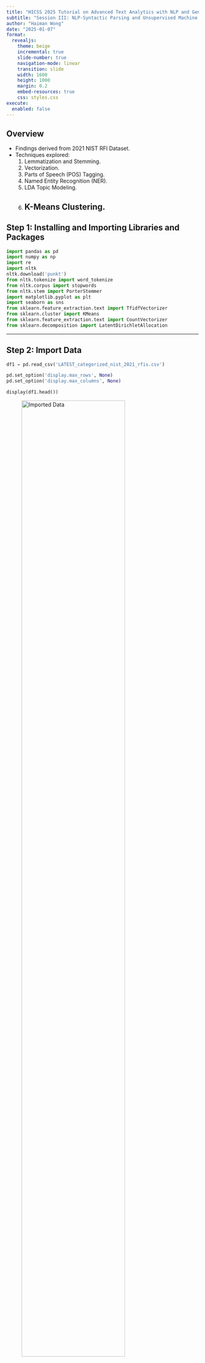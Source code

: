 ```yaml
---
title: "HICSS 2025 Tutorial on Advanced Text Analytics with NLP and GenAI"
subtitle: "Session III: NLP-Syntactic Parsing and Unsupervised Machine Learning Approaches"
author: "Haiman Wong"
date: "2025-01-07"
format:
  revealjs:
    theme: beige
    incremental: true
    slide-number: true
    navigation-mode: linear
    transition: slide
    width: 1600
    height: 1000
    margin: 0.2
    embed-resources: true
    css: styles.css
execute:
  enabled: false
---
```


## Overview 
- Findings derived from 2021 NIST RFI Dataset.
- Techniques explored:
  1. Lemmatization and Stemming.
  2. Vectorization.
  3. Parts of Speech (POS) Tagging.
  4. Named Entity Recognition (NER).
  5. LDA Topic Modeling.
  6. K-Means Clustering.
---

## Step 1: Installing and Importing Libraries and Packages 

```python
import pandas as pd
import numpy as np
import re
import nltk
nltk.download('punkt')
from nltk.tokenize import word_tokenize
from nltk.corpus import stopwords
from nltk.stem import PorterStemmer
import matplotlib.pyplot as plt
import seaborn as sns
from sklearn.feature_extraction.text import TfidfVectorizer
from sklearn.cluster import KMeans
from sklearn.feature_extraction.text import CountVectorizer
from sklearn.decomposition import LatentDirichletAllocation
```
---

## Step 2: Import Data

```python
df1 = pd.read_csv('LATEST_categorized_nist_2021_rfis.csv')

pd.set_option('display.max_rows', None)
pd.set_option('display.max_columns', None)

display(df1.head())
```

<!-- Embed image for imported data -->
![Imported Data](prototype1_images/imported_df1.png){width=80%}

---

## Step 3: Explore Data 

```python
df1.head(5)
````

<!-- Embed image for head results -->
![Head Text Result](prototype1_images/df1_head.png){width=80%}


```python
df1.describe()
```

<!-- Embed image for describe results -->
![Describe Text Result](prototype1_images/df1_describe.png){width=80%}

---

## Step 4: Text Cleaning

```python
import pandas as pd
import re
from nltk.tokenize import word_tokenize
from nltk.corpus import stopwords
import nltk

# Ensure NLTK resources are downloaded
nltk.download('punkt')
nltk.download('stopwords')

def cleaned_text(text):
    if pd.isnull(text):
        return ''  # Handle NaN values
    if isinstance(text, str):
        # Remove line breaks and other extra whitespace characters
        text = re.sub(r'\s+', ' ', text)
        # Lowercase the text
        text = text.lower()
        # Remove punctuation and special characters
        text = re.sub(r'[^\w\s]', '', text)
        # Remove numbers
        text = re.sub(r'\d', '', text)
        # Tokenize the text
        tokens = word_tokenize(text)
        # Remove stopwords
        stopwords_set = set(stopwords.words('english'))
        filtered_tokens = [word for word in tokens if word not in stopwords_set]
        return ' '.join(filtered_tokens)
    else:
        return ''  # Return empty string for non-string values

# Assuming df1 is already loaded with your data
df1['cleaned_text'] = df1['Text'].apply(cleaned_text)
print(df1[['Text', 'cleaned_text']].head())  # Print original and cleaned text to compare
```

<!-- Embed image for text cleaning -->
![Text Cleaning Results](prototype1_images/cleaned_df1.png){width=80%}

---

## Technique 1: Lemmatization and Stemming

```python
from nltk.stem import WordNetLemmatizer
from nltk.stem import PorterStemmer

# Initialize lemmatizer and stemmer
lemmatizer = WordNetLemmatizer()
stemmer = PorterStemmer()

def lemmatize_text(text):
    # Tokenize the text
    tokens = word_tokenize(text)
    # Lemmatize the tokens
    lemmatized_tokens = [lemmatizer.lemmatize(word) for word in tokens]
    return ' '.join(lemmatized_tokens)

def stem_text(text):
    # Tokenize the text
    tokens = word_tokenize(text)
    # Stem the tokens
    stemmed_tokens = [stemmer.stem(word) for word in tokens]
    return ' '.join(stemmed_tokens)

# Apply lemmatization and stemming to your existing 'cleaned_text' column
df1['lemmatized_text'] = df1['cleaned_text'].apply(lemmatize_text)
df1['stemmed_text'] = df1['cleaned_text'].apply(stem_text)
```
---

## Technique 1 Results

```python
print(df1['lemmatized_text'][7])
```

<!-- Embed image for lemmatization results -->
![Lemmatized Text Result](prototype1_images/lemmatized_result.png){width=80%}


```python
print(df1['stemmed_text'][7])
```

<!-- Embed image for stemming results -->
![Stemmed Text Result](prototype1_images/stemmed_result.png){width=80%}

---

## Technique 2: Vectorization

```python
from sklearn.feature_extraction.text import TfidfVectorizer

# Initialize the TF-IDF vectorizer
tfidf_vectorizer = TfidfVectorizer(max_features=1000)  # You can adjust the number of features

# Fit and transform your lemmatized text data
tfidf_matrix = tfidf_vectorizer.fit_transform(df1['lemmatized_text'])

# Convert the TF-IDF matrix into a DataFrame
tfidf_df1 = pd.DataFrame(tfidf_matrix.toarray(), columns=tfidf_vectorizer.get_feature_names_out())

#Display the TF-IDF Matrix
tfidf_df1.head(10)
```

<!-- Embed image for vectorization results -->
![Vectorization Results](prototype1_images/vectorization_result.png){width=80%}

---

## Technique 3: Parts of Speech (POS) Tagging

```python
# Download the NLTK POS tagger data (if not already downloaded)
nltk.download('averaged_perceptron_tagger')

# Define a function to perform POS tagging on a text
def pos_tag_text(text):
    # Tokenize the text
    tokens = nltk.word_tokenize(text)
    # Perform POS tagging
    pos_tags = nltk.pos_tag(tokens)
    return pos_tags

# Apply POS tagging to your lemmatized text column
df1['pos_tags'] = df1['lemmatized_text'].apply(pos_tag_text)

# Example of POS Tagging Results
print(df1['pos_tags'][7])
````

<!-- Embed image for pos results -->
![POS Results](prototype1_images/pos_results.png){width=80%}

---

## Technique 4: Named Entity Recognition (NER)

```python
import pandas as pd

# Load the spaCy model
import spacy
nlp = spacy.load('en_core_web_sm')

# Increase the maximum length of text that the model can handle
nlp.max_length = 10000000

# Function to extract named entities
def extract_named_entities(text):
    doc = nlp(text)
    return [(ent.text, ent.label_) for ent in doc.ents]

# Assuming 'df1' has a column 'Text' that contains the text to analyze
df1['named_entities'] = df1['Text'].apply(extract_named_entities)

# Expanding the named_entities lists into a DataFrame
rows = []
for index, row in df1.iterrows():
    for entity in row['named_entities']:
        rows.append((row['Filename'], row['Organization'], row['Date'], row['Text'], entity[0], entity[1]))

# Create a new DataFrame
entities_df = pd.DataFrame(rows, columns=['Filename', 'Organization', 'Date', 'Text', 'Entity', 'Type'])

# Example of NER Results
display(entities_df.head(15))
```

<!-- Embed image for ner results -->
![NER Results](prototype1_images/ner_results.png){width=80%}

---

## Technique 5: LDA Topic Modeling - Entire NIST 2021 Dataset 

```python
from sklearn.feature_extraction.text import CountVectorizer
from sklearn.decomposition import LatentDirichletAllocation
import matplotlib.pyplot as plt
import pandas as pd

# Define custom stopwords
custom_stop_words = [
    'et', 'al', 'â', 'j', 'pp', '10', 'with', 'are', 'that', 'this',
    'should', 'will', 'may', 'not', 'can', 'from', 'have', 'each', 
    'use', 'more', 'these', 'other', 'was', 'they', 'you', 'how', 'what', 
    'which', 'its', 'their', 'august', 'york', 'could', 'our', 'there', 'however',
    'such','all', 'with', 'but', 'like', 'thursday', 'forthcoming', 'ours', 'yes', 'black', 'cleveland',
    'pendingpost', 'tabassi', 'any', 'has', 'comment', 'submission', 'see', 'submitter', 'doc', 'nist', 'must', 'also',
    'include', 'includes', 'dierences', 'imagepng', 'tony', 'pamela', 'jeroen', 'systems', 'models'
]

# Function for LDA topic modeling with topic names
def lda_topic_modeling_with_names(df, text_column, n_topics=10, max_df=0.95, min_df=2):
    # Drop NaN values in the text column
    df = df.dropna(subset=[text_column])

    # Create a CountVectorizer
    vectorizer = CountVectorizer(max_df=max_df, min_df=min_df, stop_words=custom_stop_words)

    # Fit and transform the text data
    tf = vectorizer.fit_transform(df[text_column])

    # Create the LDA model
    lda = LatentDirichletAllocation(n_components=n_topics, random_state=42, max_iter=20, learning_decay=0.7)

    # Fit the model
    lda.fit(tf)

    # Get document-topic matrix
    document_topic_matrix = lda.transform(tf)

    # Calculate the number of documents per topic
    topic_document_counts = document_topic_matrix.sum(axis=0)

    # Create a list of topics sorted by document counts
    sorted_topics = sorted(range(len(topic_document_counts)), key=lambda i: -topic_document_counts[i])

    # Generate topic names based on top words
    print("\nTopics Sorted by Document Counts:")
    topic_names = []
    for i, topic_index in enumerate(sorted_topics):
        words = [vectorizer.get_feature_names_out()[index] for index in lda.components_[topic_index].argsort()[-10:]]
        print(f"Topic {i}:")
        print(words)
        print(f"Number of Documents: {topic_document_counts[topic_index]:.2f}\n")
        topic_label = " ".join(words[-2:])  # Last 2 significant words
        topic_names.append(topic_label)
```


<!-- Embed image for lda results -->
![LDA Results](prototype1_images/lda_entire.png){width=80%}`

---

## Technique 5 Continued: Visualizing LDA Topic Modeling Results - Entire NIST 2021 Dataset 
```python
plt.figure(figsize=(12, 8))
    plt.barh([topic_names[i] for i in sorted_topics],
             [topic_document_counts[i] for i in sorted_topics],
             color='skyblue')
    plt.xlabel("Document Counts")
    plt.ylabel("Topics")
    plt.title("Document Counts per Topic")
    plt.tight_layout()
    plt.gca().invert_yaxis()
    plt.show()
```


<!-- Embed image for lda plot -->
![LDA Plot](prototype1_images/lda_entireplot.png){width=80%}

---

## Technique 5 Continued: LDA Topic Modeling - Industry Associations
```python
from sklearn.feature_extraction.text import CountVectorizer
from sklearn.decomposition import LatentDirichletAllocation
import matplotlib.pyplot as plt
import pandas as pd

# Define custom stopwords
custom_stop_words = [
    'et', 'al', 'â', 'j', 'pp', '10', 'with', 'are', 'that', 'this',
    'should', 'will', 'may', 'not', 'can', 'from', 'have', 'each', 
    'use', 'more', 'these', 'other', 'was', 'they', 'you', 'how', 'what', 
    'which', 'its', 'their', 'august', 'york', 'could', 'our', 'there', 'however',
    'such','all', 'with', 'but', 'like', 'thursday', 'forthcoming', 'ours', 'yes', 
    'black', 'cleveland', 'pendingpost', 'tabassi', 'any', 'has', 'comment', 
    'submission', 'see', 'submitter', 'doc', 'nist', 'must', 'also', 'include', 
    'includes', 'dierences', 'imagepng', 'tony', 'pamela', 'jeroen', 'systems', 
    'models', 'an', 'or', 'as', 'be', 'is', 'in', 'www', 'by', 'we', '0001', 
    '0009', 'sp', 'set', 'it', '800', 'https', 'at', 'would', 'if', 'org', '226', 
    '19', 'gov', 'your', 'arxiv', '11', '24', 'pm', 'com', 'risks', 'note', 'november',
    'on', 'to', '18', 'thorough', 'pages', 'suggested', 'undertaking', 'interested', 
    'acknowledging','rfi', '2021', 'based', 'professional', 'national'
]

# Function for LDA topic modeling with auto-generated topic labels
def lda_topic_modeling_with_names(df, text_column, n_topics=5, max_df=0.95, min_df=2):
    # Drop NaN values in the text column
    df = df.dropna(subset=[text_column])

    # Create a CountVectorizer
    vectorizer = CountVectorizer(max_df=max_df, min_df=min_df, stop_words=custom_stop_words)

    # Fit and transform the text data
    tf = vectorizer.fit_transform(df[text_column])


    # Create the LDA model
    lda = LatentDirichletAllocation(n_components=n_topics, random_state=42, max_iter=20, learning_decay=0.7)

    # Fit the model
    lda.fit(tf)

    # Get document-topic matrix
    document_topic_matrix = lda.transform(tf)

    # Calculate the number of documents per topic
    topic_document_counts = document_topic_matrix.sum(axis=0)

    # Create a list of topics sorted by document counts (descending order)
    sorted_topics = sorted(range(len(topic_document_counts)), key=lambda i: -topic_document_counts[i])

    # Generate topic names based on top words
    print("\nTopics Sorted by Document Counts:")
    topic_names = []
    sorted_counts = []
    for i, topic_index in enumerate(sorted_topics):
        words = [vectorizer.get_feature_names_out()[index] for index in lda.components_[topic_index].argsort()[-10:]]
        print(f"Topic {i}:")
        print(words)
        print(f"Number of Documents: {topic_document_counts[topic_index]:.2f}\n")
        topic_label = " ".join(words[-2:])  # Last 2 significant words
        topic_names.append(topic_label)
        sorted_counts.append(topic_document_counts[topic_index])
```


<!-- Embed image for lda results -->
![LDA Results](prototype1_images/lda_industry.png){width=80%}`

---

## Technique 5 Continued: Visualizing LDA Topic Modeling Results - Industry Associations
```python
plt.figure(figsize=(12, 8))
    plt.barh(topic_names, sorted_counts, color='skyblue')
    plt.xlabel("Document Counts")
    plt.ylabel("Topics")
    plt.title("Document Counts per Topic (Sorted by Count)")
    plt.tight_layout()
    plt.gca().invert_yaxis()
    plt.show()
```


<!-- Embed image for lda plot -->
![LDA Plot](prototype1_images/lda_industryplot.png){width=80%}

---

## Technique 5 Continued: LDA Topic Modeling - Independent Submissions 
```python
from sklearn.feature_extraction.text import CountVectorizer
from sklearn.decomposition import LatentDirichletAllocation
import matplotlib.pyplot as plt
import pandas as pd

# Define custom stopwords
custom_stop_words = [
    'et', 'al', 'â', 'j', 'pp', '10', 'with', 'are', 'that', 'this',
    'should', 'will', 'may', 'not', 'can', 'from', 'have', 'each', 
    'use', 'more', 'these', 'other', 'was', 'they', 'you', 'how', 'what', 
    'which', 'its', 'their', 'august', 'york', 'could', 'our', 'there', 'however',
    'such','all', 'with', 'but', 'like', 'thursday', 'forthcoming', 'ours', 'yes', 
    'black', 'cleveland', 'pendingpost', 'tabassi', 'any', 'has', 'comment', 
    'submission', 'see', 'submitter', 'doc', 'nist', 'must', 'also', 'include', 
    'includes', 'dierences', 'imagepng', 'tony', 'pamela', 'jeroen', 'systems', 
    'models', 'an', 'or', 'as', 'be', 'is', 'in', 'www', 'by', 'we', '0001', 
    '0009', 'sp', 'set', 'it', '800', 'https', 'at', 'would', 'if', 'org', '226', 
    '19', 'gov', 'your', 'arxiv', '11', '24', 'pm', 'com', 'risks', 'note', 'november', 'for','and'
]

# Function for LDA topic modeling with auto-generated topic labels
def lda_topic_modeling_with_names(df, text_column, n_topics=7, max_df=0.95, min_df=2):
    # Drop NaN values in the text column
    df = df.dropna(subset=[text_column])

    # Create a CountVectorizer
    vectorizer = CountVectorizer(max_df=max_df, min_df=min_df, stop_words=custom_stop_words)

    # Fit and transform the text data
    tf = vectorizer.fit_transform(df[text_column])

    # Create the LDA model
    lda = LatentDirichletAllocation(n_components=n_topics, random_state=42, max_iter=20, learning_decay=0.7)

    # Fit the model
    lda.fit(tf)

    # Get document-topic matrix
    document_topic_matrix = lda.transform(tf)

    # Calculate the number of documents per topic
    topic_document_counts = document_topic_matrix.sum(axis=0)

    # Create a list of topics sorted by document counts (descending order)
    sorted_topics = sorted(range(len(topic_document_counts)), key=lambda i: -topic_document_counts[i])

    # Generate topic names based on top words
    print("\nTopics Sorted by Document Counts:")
    topic_names = []
    sorted_counts = []
    for i, topic_index in enumerate(sorted_topics):
        words = [vectorizer.get_feature_names_out()[index] for index in lda.components_[topic_index].argsort()[-10:]]
        print(f"Topic {i}:")
        print(words)
        print(f"Number of Documents: {topic_document_counts[topic_index]:.2f}\n")
        topic_label = " ".join(words[-2:])  # Last 2 significant words
        topic_names.append(topic_label)
        sorted_counts.append(topic_document_counts[topic_index])
```


<!-- Embed image for lda results -->
![LDA Results](prototype1_images/lda_independents.png){width=80%}

---

## Technique 5 Continued: Visualizing LDA Topic Modeling Results - Independent Submissions  
```python
plt.figure(figsize=(12, 8))
    plt.barh(topic_names, sorted_counts, color='skyblue')
    plt.xlabel("Document Counts")
    plt.ylabel("Topics")
    plt.title("Document Counts per Topic (Sorted by Count)")
    plt.tight_layout()
    plt.gca().invert_yaxis()
    plt.show()
```

<!-- Embed image for lda results -->
![LDA Results](prototype1_images/lda_independentsplot.png){width=80%}

---

## Technique 5 Continued: LDA Topic Modeling - Advocacy and Non-Profit Organizations
```python
from sklearn.feature_extraction.text import CountVectorizer
from sklearn.decomposition import LatentDirichletAllocation
import matplotlib.pyplot as plt
import pandas as pd

# Define custom stopwords
custom_stop_words = [
    'et', 'al', 'â', 'j', 'pp', '10', 'with', 'are', 'that', 'this',
    'should', 'will', 'may', 'not', 'can', 'from', 'have', 'each', 
    'use', 'more', 'these', 'other', 'was', 'they', 'you', 'how', 'what', 
    'which', 'its', 'their', 'august', 'york', 'could', 'our', 'there', 'however',
    'such','all', 'with', 'but', 'like', 'thursday', 'forthcoming', 'ours', 'yes', 
    'black', 'cleveland', 'pendingpost', 'tabassi', 'any', 'has', 'comment', 
    'submission', 'see', 'submitter', 'doc', 'nist', 'must', 'also', 'include', 
    'includes', 'dierences', 'imagepng', 'tony', 'pamela', 'jeroen', 'systems', 
    'models', 'an', 'or', 'as', 'be', 'is', 'in', 'www', 'by', 'we', '0001', 
    '0009', 'sp', 'set', 'it', '800', 'https', 'at', 'would', 'if', 'org', '226', 
    '19', 'gov', 'your', 'arxiv', '11', '24', 'pm', 'com', 'risks', 'note', 'november', 
    'pdf', 'comments', '20899', '100', 'gaithersburg', 'bureau', 'natural', 'publicly',
    'thank', 'piece', 'request', 'response', 'need', 'sep', 'submission', 'ensure', 
    '2020', 'commission', 'new', 'about', 'actors', 'where', '2019', '210726', 
    '0151', '2018', 'oecd', 'approach', 'based', 'when', 'those', 'lee', 'md',
    'ms', 'dear', 'important', 'including', 'across', 'do', 'recommend', 'related', 
    'little', 'rfi', 'unlikely', 'continuous', 'stakes', 'want', 'already', 'low',
    'tool', 'stop', 'changing', 'rfi', '2017', 'being', 'soft', 'via', '60', 'ca', 
    'year', 'truly', 'electronic', 'year', 'reference', 'wants', '21', 'general', 
    'threshold', 'seems', 'left', 'red', 'intended', '13', 'docket', 'into', 'best',
    '18', '13'
]

# Function for LDA topic modeling with auto-generated topic labels
def lda_topic_modeling_with_names(df, text_column, n_topics=7, max_df=0.95, min_df=2):
    # Drop NaN values in the text column
    df = df.dropna(subset=[text_column])

    # Create a CountVectorizer
    vectorizer = CountVectorizer(max_df=max_df, min_df=min_df, stop_words=custom_stop_words)

    # Fit and transform the text data
    tf = vectorizer.fit_transform(df[text_column])

    # Create the LDA model
    lda = LatentDirichletAllocation(n_components=n_topics, random_state=42, max_iter=20, learning_decay=0.7)

    # Fit the model
    lda.fit(tf)

    # Get document-topic matrix
    document_topic_matrix = lda.transform(tf)

    # Calculate the number of documents per topic
    topic_document_counts = document_topic_matrix.sum(axis=0)

    # Create a list of topics sorted by document counts (descending order)
    sorted_topics = sorted(range(len(topic_document_counts)), key=lambda i: -topic_document_counts[i])

    # Generate topic names based on top words
    print("\nTopics Sorted by Document Counts:")
    topic_names = []
    sorted_counts = []
    for i, topic_index in enumerate(sorted_topics):
        words = [vectorizer.get_feature_names_out()[index] for index in lda.components_[topic_index].argsort()[-10:]]
        print(f"Topic {i}:")
        print(words)
        print(f"Number of Documents: {topic_document_counts[topic_index]:.2f}\n")
        topic_label = " ".join(words[-2:])  # Last 2 significant words
        topic_names.append(topic_label)
        sorted_counts.append(topic_document_counts[topic_index])
```

<!-- Embed image for lda results -->
![LDA Results](prototype1_images/lda_advocacy.png){width=80%}

---

## Visualizing LDA Topic Modeling Results - Advocacy and Non-Profit Organizations
```python
  plt.figure(figsize=(10, 6))
    plt.barh(topic_names, sorted_counts, color='skyblue')
    plt.xlabel("Document Counts")
    plt.ylabel("Topics")
    plt.title("Document Counts per Topic (Sorted by Count)")
    plt.tight_layout()
    plt.gca().invert_yaxis()
    plt.show()
```

<!-- Embed image for lda results -->
![LDA Results](prototype1_images/lda_advocacyplot.png){width=80%}

---

## Technique 6: K-Means Clustering: Entire NIST 2021 Dataset 
```python
from sklearn.feature_extraction.text import TfidfVectorizer
from sklearn.cluster import KMeans
from sklearn.decomposition import PCA
import matplotlib.pyplot as plt
import pandas as pd

# Define custom stopwords
custom_stop_words = [
    'et', 'al', 'â', 'j', 'pp', '10', 'with', 'are', 'that', 'this',
    'should', 'will', 'may', 'not', 'can', 'from', 'have', 'each', 
    'use', 'more', 'these', 'other', 'was', 'they', 'you', 'how', 'what', 
    'which', 'its', 'their', 'august', 'york', 'could', 'our', 'there', 'however',
    'such','all', 'with', 'but', 'like', 'thursday', 'forthcoming', 'ours', 'yes', 
    'black', 'cleveland', 'pendingpost', 'tabassi', 'any', 'has', 'comment', 
    'submission', 'see', 'submitter', 'doc', 'nist', 'must', 'also', 'include', 
    'includes', 'dierences', 'imagepng', 'tony', 'pamela', 'jeroen', 'systems', 
    'models', 'an', 'or', 'as', 'be', 'is', 'in', 'www', 'by', 'we', '0001', 
    '0009', 'sp', 'set', 'it', '800', 'https', 'at', 'would', 'if', 'org', '226', 
    '19', 'gov', 'your', 'arxiv', '11', '24', 'pm', 'com', 'risks', 'note', 'november', 
    'the', 'and', 'for', 'did', 'type', 'attachment', 'date', 'risk', 'framework', 'attached',
    'management', 'comments', 'pdf', 'new', 'status', 'please', 'response', 'web'
]

# K-Means Clustering Function
def kmeans_clustering_with_visualization(df, text_column, n_clusters=5, max_features=2000):
    # Drop NaN values
    df = df.dropna(subset=[text_column])

    # TF-IDF Vectorization
    vectorizer = TfidfVectorizer(max_features=max_features, stop_words=custom_stop_words)
    tfidf_matrix = vectorizer.fit_transform(df[text_column])

    # K-Means Clustering
    kmeans = KMeans(n_clusters=n_clusters, random_state=42)
    kmeans.fit(tfidf_matrix)

    # Assign clusters to documents
    df['Cluster'] = kmeans.labels_

    # Extract top terms per cluster and generate cluster names
    print("Top terms per cluster:")
    order_centroids = kmeans.cluster_centers_.argsort()[:, ::-1]
    terms = vectorizer.get_feature_names_out()
    cluster_names = []
    for i in range(n_clusters):
        top_terms = [terms[ind] for ind in order_centroids[i, :5]]  # Top 5 terms
        cluster_label = " ".join(top_terms[:2])  # Use the top 2 terms for naming
        cluster_names.append(cluster_label)
        print(f"Cluster {i} ({cluster_label}): ", end="")
        print(", ".join(top_terms))

    # Dimensionality Reduction for Visualization
    pca = PCA(n_components=2)
    reduced_data = pca.fit_transform(tfidf_matrix.toarray())

 plt.figure(figsize=(8, 5))  # Reduced size for easier screenshotting
    for i in range(n_clusters):
        cluster_data = reduced_data[df['Cluster'] == i]
        plt.scatter(cluster_data[:, 0], cluster_data[:, 1], label=f'Cluster {i} ({cluster_names[i]})')

    plt.title('K-Means Clustering Results (df1)')
    plt.xlabel('PCA Component 1')
    plt.ylabel('PCA Component 2')
    plt.legend()
    plt.grid(True)
    plt.tight_layout()
    plt.show()

    return df

clustered_df1 = kmeans_clustering_with_visualization(df1, 'Text', n_clusters=5)
```

<!-- Embed image for lda results -->
![LDA Results](prototype1_images/kmeans_entire.png){width=80%}

---

## Technique 6: K-Means Clustering - Industry Associations
```python
from sklearn.feature_extraction.text import TfidfVectorizer
from sklearn.cluster import KMeans
from sklearn.decomposition import PCA
import matplotlib.pyplot as plt
import pandas as pd

# Define custom stopwords
custom_stop_words = [
    'et', 'al', 'â', 'j', 'pp', '10', 'with', 'are', 'that', 'this',
    'should', 'will', 'may', 'not', 'can', 'from', 'have', 'each', 
    'use', 'more', 'these', 'other', 'was', 'they', 'you', 'how', 'what', 
    'which', 'its', 'their', 'august', 'york', 'could', 'our', 'there', 'however',
    'such','all', 'with', 'but', 'like', 'thursday', 'forthcoming', 'ours', 'yes', 
    'black', 'cleveland', 'pendingpost', 'tabassi', 'any', 'has', 'comment', 
    'submission', 'see', 'submitter', 'doc', 'nist', 'must', 'also', 'include', 
    'includes', 'dierences', 'imagepng', 'tony', 'pamela', 'jeroen', 'systems', 
    'models', 'an', 'or', 'as', 'be', 'is', 'in', 'www', 'by', 'we', '0001', 
    '0009', 'sp', 'set', 'it', '800', 'https', 'at', 'would', 'if', 'org', '226', 
    '19', 'gov', 'your', 'arxiv', '11', '24', 'pm', 'com', 'risks', 'note', 'november', 
    'the', 'and', 'for', 'did', 'type', 'fair', 'professional', 'credentialed', 'nspe', 
    'individuals', 'materials', 'individual', 'cir', 'lei', 'sound', 'engineers'
]

# K-Means Clustering Function for a Subset with Auto-Generated Cluster Names
def kmeans_clustering_for_category(df, category_column, target_category, text_column, n_clusters=5, max_features=2000):
    # Filter the dataframe for the specified category
    filtered_df = df[df[category_column] == target_category]
    
    if filtered_df.empty:
        print(f"No data found for category: {target_category}")
        return
    
    # Drop NaN values in the text column
    filtered_df = filtered_df.dropna(subset=[text_column])


    # TF-IDF Vectorization
    vectorizer = TfidfVectorizer(max_features=max_features, stop_words=custom_stop_words)
    tfidf_matrix = vectorizer.fit_transform(filtered_df[text_column])

    # K-Means Clustering
    kmeans = KMeans(n_clusters=n_clusters, random_state=42)
    kmeans.fit(tfidf_matrix)

    # Assign clusters to documents
    filtered_df['Cluster'] = kmeans.labels_

    # Extract top terms per cluster and generate cluster names
    print(f"Top terms per cluster for category '{target_category}':")
    order_centroids = kmeans.cluster_centers_.argsort()[:, ::-1]
    terms = vectorizer.get_feature_names_out()
    cluster_names = []
    for i in range(n_clusters):
        top_terms = [terms[ind] for ind in order_centroids[i, :10]]
        cluster_label = f"{top_terms[0]} {top_terms[1]}"  # Combine the top two terms for the cluster name
        cluster_names.append(cluster_label)
        print(f"Cluster {i} ({cluster_label}): {', '.join(top_terms)}")

    # Map cluster names to the DataFrame
    filtered_df['Cluster_Name'] = filtered_df['Cluster'].map(lambda x: cluster_names[x])

    # Dimensionality Reduction for Visualization
    pca = PCA(n_components=2)
    reduced_data = pca.fit_transform(tfidf_matrix.toarray())

 plt.figure(figsize=(10, 6))
    for i in range(n_clusters):
        cluster_data = reduced_data[filtered_df['Cluster'] == i]
        plt.scatter(cluster_data[:, 0], cluster_data[:, 1], label=cluster_names[i])

    plt.title(f'K-Means Clustering Results for {target_category}')
    plt.xlabel('PCA Component 1')
    plt.ylabel('PCA Component 2')
    plt.legend()
    plt.grid(True)
    plt.tight_layout()
    plt.show()

    return filtered_df

clustered_subset_df = kmeans_clustering_for_category(df1, 'Category', 'industry_associations', 'Text', n_clusters=5)
```

<!-- Embed image for lda results -->
![LDA Results](prototype1_images/kmeans_industry.png){width=80%}

---

## Technique 6: K-Means Clustering - Independent Submissions
```python
from sklearn.feature_extraction.text import TfidfVectorizer
from sklearn.cluster import KMeans
from sklearn.decomposition import PCA
import matplotlib.pyplot as plt
import pandas as pd

# Define custom stopwords
custom_stop_words = [
    'et', 'al', 'â', 'j', 'pp', '10', 'with', 'are', 'that', 'this', 'should', 'will', 'may', 'not', 'can', 'from', 'have', 'each', 
    'use', 'more', 'these', 'other', 'was', 'they', 'you', 'how', 'what', 'which', 'its', 'their', 'august', 'york', 'could', 'our', 
    'there', 'however','such','all', 'with', 'but', 'like', 'thursday', 'forthcoming', 'ours', 'yes', 'black', 'cleveland', 'pendingpost', 
    'tabassi', 'any', 'has', 'comment', 'submission', 'see', 'submitter', 'doc', 'nist', 'must', 'also', 'include', 'includes', 'dierences', 
    'imagepng', 'tony', 'pamela', 'jeroen', 'systems', 'models', 'an', 'or', 'as', 'be', 'is', 'in', 'www', 'by', 'we', '0001', '0009', 'sp', 
    'set', 'it', '800', 'https', 'at', 'would', 'if', 'org', '226', '19', 'gov', 'your', 'arxiv', '11', '24', 'pm', 'com', 'risks', 'note', 'november', 
    'the', 'and', 'for', 'did', 'type','mayo', 'dennis', 'farahnaaz', 'who', 'staa', 'least','ctec', 'docket', 'web', 'ksizprx', 'phd', 'end', 'optin', 
    'physical', 'wanted', 'khakoo', 'setting', 'reach', 'comes', 'june', 'feel', 'irritating', 'senior', 'seeing', 'equivalent', 'hello', 'passed', 'pdf',
    'comments', 'lpqd', 'vertical', 'center', 'rfi', 'comments','best', 'attached', 'topic', 'already', 'dear', 'erik', 'deumens', 'deumensufl', 'franse', 
    'assurance','dierent', 'cset', 'georgetown', 'recommend', 'dierentially', 'carnegie', 'director', 'postprocessing', 'inversion','mellon', 'including', 
    'both', 'edu', 'elsi,' 'example', 'realistic', 'risk', 'framework', 'florida', 'system', 'different','management', 'university', 'idsa', 'editorial', 
    'against', 'supporting', 'call', 'practices', 'regarding', 'reference', 'date','material', 'documents', 'response', 'email', 'subject', 'submit', 
    'evaluating', 'evaulated', 'event', 'characteristics', 'zick', 'nonai','general', 'essential', 'establishing', 'establishes', 'european', 'evaluates', 
    'example', 'evaluate', 'evaluated', 'evans', 'evaluation','evaluator', 'random', 'exists', 'expected', 'expect', 'expectation', 'usenix', 'evaluationand', 
    'events', 'even', 'evaluators', 'class','establish', 'etc', 'etchemendy', 'evaluations', 'lock', 'zicari', 'enumeration', 'entities', 'entire', 'examples', 
    'exact', 'door','exactly', 'evolving', 'evolves', 'everyone', 'expanded', 'existing', 'every', 'experiences', 'experience', 'ethayarajh', 'factor', 'experts',
    'factors', 'esposito', 'explain', 'erode', 'especially', 'error', 'expert', 'explanations', 'explicit', 'exploit', 'expressed', 'enough', 'ensure', 'ensuring', 
    'erm', 'into', 'john', 'city', 'focused', 'officer', 'participate', 'safe', 'new', 'fig', 'please', 'provide','use', 'used', 'inherently', 'under', 'while', 
    'control', 'important', 'easy', 'version', 'find', 'additional', 'conducted', 'big', 'very', 'about','areas', 'president', 'game', 'rate', 'incorporate', 'within'
]

# K-Means Clustering Function for a Subset with Auto-Generated Cluster Names
def kmeans_clustering_for_category(df, category_column, target_category, text_column, n_clusters=5, max_features=2000):
    # Filter the dataframe for the specified category
    filtered_df = df[df[category_column] == target_category]
    
    if filtered_df.empty:
        print(f"No data found for category: {target_category}")
        return
    
    # Drop NaN values in the text column
    filtered_df = filtered_df.dropna(subset=[text_column])

    # TF-IDF Vectorization
    vectorizer = TfidfVectorizer(max_features=max_features, stop_words=custom_stop_words)
    tfidf_matrix = vectorizer.fit_transform(filtered_df[text_column])

    # K-Means Clustering
    kmeans = KMeans(n_clusters=n_clusters, random_state=42)
    kmeans.fit(tfidf_matrix)

    # Assign clusters to documents
    filtered_df['Cluster'] = kmeans.labels_

     # Extract top terms per cluster and generate cluster names
    print(f"Top terms per cluster for category '{target_category}':")
    order_centroids = kmeans.cluster_centers_.argsort()[:, ::-1]
    terms = vectorizer.get_feature_names_out()
    cluster_names = []
    for i in range(n_clusters):
        top_terms = [terms[ind] for ind in order_centroids[i, :10]]
        cluster_label = f"{top_terms[0]} {top_terms[1]}"  # Combine the top two terms for the cluster name
        cluster_names.append(cluster_label)
        print(f"Cluster {i} ({cluster_label}): {', '.join(top_terms)}")

    # Map cluster names to the DataFrame
    filtered_df['Cluster_Name'] = filtered_df['Cluster'].map(lambda x: cluster_names[x])

    # Dimensionality Reduction for Visualization
    pca = PCA(n_components=2)
    reduced_data = pca.fit_transform(tfidf_matrix.toarray())

    plt.figure(figsize=(10, 6))
    for i in range(n_clusters):
        cluster_data = reduced_data[filtered_df['Cluster'] == i]
        plt.scatter(cluster_data[:, 0], cluster_data[:, 1], label=cluster_names[i])

    plt.title(f'K-Means Clustering Results for {target_category}')
    plt.xlabel('PCA Component 1')
    plt.ylabel('PCA Component 2')
    plt.legend()
    plt.grid(True)
    plt.tight_layout()
    plt.show()

    return filtered_df

clustered_subset_df = kmeans_clustering_for_category(df1, 'Category', 'independent', 'Text', n_clusters=5)
```


<!-- Embed image for lda results -->
![LDA Results](prototype1_images/kmeans_independent.png){width=80%}

---

## Technique 6: K-Means Clustering - Advocacy and Non-Profit Organizations
```python
from sklearn.feature_extraction.text import TfidfVectorizer
from sklearn.cluster import KMeans
from sklearn.decomposition import PCA
import matplotlib.pyplot as plt
import pandas as pd

# Define custom stopwords
custom_stop_words = [
    'et', 'al', 'â', 'j', 'pp', '10', 'with', 'are', 'that', 'this',
    'should', 'will', 'may', 'not', 'can', 'from', 'have', 'each', 
    'use', 'more', 'these', 'other', 'was', 'they', 'you', 'how', 'what', 
    'which', 'its', 'their', 'august', 'york', 'could', 'our', 'there', 'however',
    'such','all', 'with', 'but', 'like', 'thursday', 'forthcoming', 'ours', 'yes', 
    'black', 'cleveland', 'pendingpost', 'tabassi', 'any', 'has', 'comment', 
    'submission', 'see', 'submitter', 'doc', 'nist', 'must', 'also', 'include', 
    'includes', 'dierences', 'imagepng', 'tony', 'pamela', 'jeroen', 'systems', 
    'models', 'an', 'or', 'as', 'be', 'is', 'in', 'www', 'by', 'we', '0001', 
    '0009', 'sp', 'set', 'it', '800', 'https', 'at', 'would', 'if', 'org', '226', 
    '19', 'gov', 'your', 'arxiv', '11', '24', 'pm', 'com', 'risks', 'note', 'november', 
    'the', 'and', 'for', 'did', 'type', 'shotspotter', 'epic', 'oecd', 'forhumanity', 'atlas',
    'new', 'ssos', 'comments', 'ugai', 'space', 'sep', 'ssos', 'frand', 'framework', 'police', 'risk'
]

# K-Means Clustering Function for a Subset with Auto-Generated Cluster Names
def kmeans_clustering_for_category(df, category_column, target_category, text_column, n_clusters=5, max_features=2000):
    # Filter the dataframe for the specified category
    filtered_df = df[df[category_column] == target_category]

    if filtered_df.empty:
        print(f"No data found for category: {target_category}")
        return
    
    # Drop NaN values in the text column
    filtered_df = filtered_df.dropna(subset=[text_column])

    # TF-IDF Vectorization
    vectorizer = TfidfVectorizer(max_features=max_features, stop_words=custom_stop_words)
    tfidf_matrix = vectorizer.fit_transform(filtered_df[text_column])

    # K-Means Clustering
    kmeans = KMeans(n_clusters=n_clusters, random_state=42)
    kmeans.fit(tfidf_matrix)

    # Assign clusters to documents
    filtered_df['Cluster'] = kmeans.labels_

    # Extract top terms per cluster and generate cluster names
    print(f"Top terms per cluster for category '{target_category}':")
    order_centroids = kmeans.cluster_centers_.argsort()[:, ::-1]
    terms = vectorizer.get_feature_names_out()
    cluster_names = []
    for i in range(n_clusters):
        top_terms = [terms[ind] for ind in order_centroids[i, :10]]
        cluster_label = f"{top_terms[0]} {top_terms[1]}"  # Combine the top two terms for the cluster name
        cluster_names.append(cluster_label)
        print(f"Cluster {i} ({cluster_label}): {', '.join(top_terms)}")

    # Map cluster names to the DataFrame
    filtered_df['Cluster_Name'] = filtered_df['Cluster'].map(lambda x: cluster_names[x])

     # Dimensionality Reduction for Visualization
    pca = PCA(n_components=2)
    reduced_data = pca.fit_transform(tfidf_matrix.toarray())

 plt.figure(figsize=(10, 6))
    for i in range(n_clusters):
        cluster_data = reduced_data[filtered_df['Cluster'] == i]
        plt.scatter(cluster_data[:, 0], cluster_data[:, 1], label=cluster_names[i])

    plt.title(f'K-Means Clustering Results for {target_category}')
    plt.xlabel('PCA Component 1')
    plt.ylabel('PCA Component 2')
    plt.legend()
    plt.grid(True)
    plt.tight_layout()
    plt.show()

    return filtered_df

clustered_subset_df = kmeans_clustering_for_category(df1, 'Category', 'advocacy', 'Text', n_clusters=5)
```


<!-- Embed image for lda results -->
![LDA Results](prototype1_images/kmeans_advocacy.png){width=80%}

---
# Questions?

